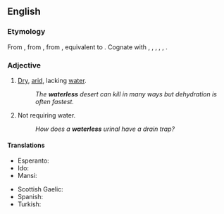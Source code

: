 ==English==

===Etymology===
From {{inh|en|enm|waterles}}, from {{inh|en|ang|wæterlēas|t=waterless}}, from {{inh|en|gem-pro|*watōrlausaz}}, equivalent to {{af|en|water|-less}}. Cognate with {{cog|stq|woaterloos|t=waterless}}, {{cog|fy|wetterleas|t=waterless}}, {{cog|nl|waterloos|t=waterless}}, {{cog|de|wasserlos|t=waterless}}, {{cog|sv|vattenlös|t=watterless}}, {{cog|is|vatnslaus|t=waterless}}.

===Adjective===
{{en-adj|-}}

# [[dry|Dry]], [[arid]], lacking [[water]].
#: ''The '''waterless''' desert can kill in many ways but dehydration is often fastest.''
# Not requiring water.
#: ''How does a '''waterless''' urinal have a drain trap?''

====Translations====
{{trans-top|lacking water}}
* Esperanto: {{t|eo|senakva}}
* Ido: {{t+|io|senaqua}}
* Mansi: {{t|mns|виттāл|tr=vittāl}}
{{trans-mid}}
* Scottish Gaelic: {{t|gd|gun}} {{t+|gd|uisge}} {{gloss|without water}}
* Spanish: {{t+|es|sin}} {{t+|es|agua}} {{gloss|without water}}
* Turkish: {{t+|tr|susuz}}
{{trans-bottom}}